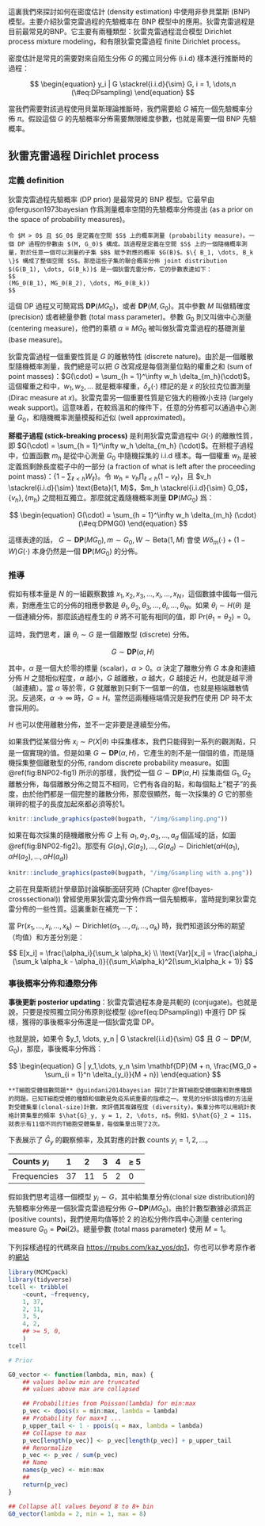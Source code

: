 
這裏我們來探討如何在密度估計 (density estimation) 中使用非參貝葉斯 (BNP) 模型。主要介紹狄雷克雷過程的先驗概率在 BNP 模型中的應用。狄雷克雷過程是目前最常見的BNP。它主要有兩種類型：狄雷克雷過程混合模型 Dirichlet process mixture modeling，和有限狄雷克雷過程 finite Dirichlet process。


密度估計是常見的需要對來自陌生分佈 $G$ 的獨立同分佈 (i.i.d) 樣本進行推斷時的過程：

$$
\begin{equation}
y_i | G \stackrel{i.i.d}{\sim} G, i = 1, \dots,n
(\#eq:DPsampling)
\end{equation}
$$

當我們需要對該過程使用貝葉斯理論推斷時，我們需要給 $G$ 補充一個先驗概率分佈 $\pi$。假設這個 $G$ 的先驗概率分佈需要無限維度參數，也就是需要一個 BNP 先驗概率。

## 狄雷克雷過程 Dirichlet process

### 定義 definition

狄雷克雷過程先驗概率 (DP prior) 是最常見的 BNP 模型。它最早由 @ferguson1973bayesian 作爲測量概率空間的先驗概率分佈提出 (as a prior on the space of probability measures)。

```definition
令 $M > 0$ 且 $G_0$ 是定義在空間 $S$ 上的概率測量 (probability measure)。一個 DP 過程的參數由 $(M, G_0)$ 構成。該過程是定義在空間 $S$ 上的一個隨機概率測量，對於任意一個可以測量的子集 $B$ 賦予對應的概率 $G(B)$。$\{ B_1, \dots, B_k \}$ 構成了整個空間 $S$。那麼這些子集的聯合概率分佈 joint distribution $(G(B_1), \dots, G(B_k))$ 是一個狄雷克雷分佈，它的參數表達如下：
$$
(MG_0(B_1), MG_0(B_2), \dots, MG_0(B_k))
$$
```



這個 DP 過程又可簡寫爲 **DP**$(MG_0)$，或者 **DP**$(M,G_0)$。其中參數 $M$ 叫做精確度 (precision) 或者總量參數 (total mass parameter)。參數 $G_0$ 則又叫做中心測量 (centering measure)，他們的乘積 $\alpha \equiv MG_0$ 被叫做狄雷克雷過程的基礎測量 (base measure)。

狄雷克雷過程一個重要性質是 $G$ 的離散特性 (discrete nature)。由於是一個離散型隨機概率測量，我們總是可以把 $G$ 改寫成是每個測量位點的權重之和 (sum of point masses)：$G(\cdot) = \sum_{h = 1}^\infty w_h \delta_{m_h}(\cdot)$。這個權重之和中，$w_1, w_2, \dots$ 就是概率權重，$\delta_x(\cdot)$ 標記的是 $x$ 的狄拉克位置測量 (Dirac measure at $x$)。狄雷克雷另一個重要性質是它強大的極微小支持 (largely weak support)。這意味着，在較爲溫和的條件下，任意的分佈都可以通過中心測量 $G_0$，和隨機概率測量模擬和近似 (well approximated)。

**掰棍子過程 (stick-breaking process)** 是利用狄雷克雷過程中 $G(\cdot)$ 的離散性質，即 $G(\cdot) = \sum_{h = 1}^\infty w_h \delta_{m_h} (\cdot)$。在掰棍子過程中，位置函數 $m_h$ 是從中心測量 $G_0$ 中隨機採集的 i.i.d 樣本。每一個權重 $w_h$ 是被定義爲剩餘長度棍子中的一部分 (a fraction of what is left after the proceeding point mass)：$\{ 1- \sum_{\ell < h} W_\ell \}$。令 $w_h = v_h \prod_{\ell < h}(1 - v_\ell)$，且 $v_h \stackrel{i.i.d}{\sim} \text{Beta}(1, M)$，$m_h \stackrel{i.i.d}{\sim} G_0$，$\{ v_h \}, \{ m_h \}$ 之間相互獨立。那麼就定義隨機概率測量 **DP**$(MG_0)$ 爲：

$$
\begin{equation}
G(\cdot) = \sum_{h = 1}^\infty w_h \delta_{m_h} (\cdot)
(\#eq:DPMG0)
\end{equation}
$$
 
這樣表達的話， $G \sim \mathbf{DP}(MG_0), m \sim G_0, W \sim \text{Beta}(1, M)$ 會使 $W\delta_m(\cdot) + (1 - W) G(\cdot)$ 本身仍然是一個 **DP**$(MG_0)$ 的分佈。



### 推導

假如有樣本量是 $N$ 的一組觀察數據 $x_1, x_2, x_3, \dots, x_i, \dots, x_N$，這個數據中國每一個元素，對應產生它的分佈的相應參數是 $\theta_1, \theta_2, \theta_3, \dots, \theta_i,  \dots, \theta_N$。如果 $\theta_i \sim H(\theta)$ 是一個連續分佈，那麼該過程產生的 $\theta$ 將不可能有相同的值，即 $\text{Pr}(\theta_1 = \theta_2) = 0$。

這時，我們思考，讓 $\theta_i \sim G$ 是一個離散型 (discrete) 分佈。

$$
G \sim \mathbf{DP} (\alpha, H)
$$

其中，$\alpha$ 是一個大於零的標量 (scalar)，$\alpha > 0$。$\alpha$ 決定了離散分佈 $G$ 本身和連續分佈 $H$ 之間相似程度，$\alpha$ 越小，$G$ 越離散，$\alpha$ 越大，$G$ 越接近 $H$，也就是越平滑（越連續）。當 $\alpha$ 等於零，$G$ 就離散到只剩下一個單一的值，也就是極端離散情況。反過來，$\alpha \rightarrow \infty$ 時，$G = H$。當然這兩種極端情況是我們在使用 DP 時不太會採用的。

$H$ 也可以使用離散分佈，並不一定非要是連續型分佈。

如果我們從某個分佈 $x_i \sim P(X | \theta)$ 中採集樣本，我們只能得到一系列的觀測點，只是一個實現的值。但是如果 $G \sim \mathbf{DP}(\alpha, H)$，它產生的則不是一個個的值，而是隨機採集整個離散型的分佈, random discrete probability measure。如圖 \@ref(fig:BNP02-fig1) 所示的那樣，我們從一個 $G \sim \mathbf{DP}(\alpha, H)$ 採集兩個 $G_1, G_2$ 離散分佈，每個離散分佈之間互不相同，它們有各自的點，和每個點上"棍子"的長度，由於他們都是一個完整的離散分佈，那麼很顯然，每一次採集的 $G$ 它的那些瑣碎的棍子的長度加起來都必須等於1。

```r
knitr::include_graphics(paste0(bugpath, "/img/Gsampling.png"))
```


如果在每次採集的隨機離散分佈 $G$ 上有 $a_1, a_2, a_3, \dots, a_d$ 個區域的話，如圖 \@ref(fig:BNP02-fig2)。那麼有 $G(a_1), G(a_2), \dots, G(a_d) \sim \text{Dirichlet}(\alpha H(a_1), \alpha H(a_2), \dots, \alpha H(a_d))$


```r
knitr::include_graphics(paste0(bugpath, "/img/Gsampling with a.png"))
```

之前在貝葉斯統計學章節討論橫斷面研究時 (Chapter \@ref(bayes-crosssectional)) 曾經使用果狄雷克雷分佈作爲一個先驗概率，當時提到果狄雷克雷分佈的一些性質。這裏重新在補充一下：

當 $\text{Pr}(x_1, \dots, x_i, \dots, x_k) \sim \text{Dirichlet}(\alpha_1, \dots, \alpha_i, \dots, \alpha_k)$ 時，我們知道該分佈的期望（均值）和方差分別是：

$$
E[x_i] = \frac{\alpha_i}{\sum_k \alpha_k} \\
\text{Var}[x_i] = \frac{\alpha_i (\sum_k \alpha_k - \alpha_i)}{(\sum_k\alpha_k)^2(\sum_k\alpha_k + 1)}
$$


### 事後概率分佈和邊際分佈

**事後更新 posterior updating**：狄雷克雷過程本身是共軛的 (conjugate)。也就是說，只要是按照獨立同分佈原則從模型 (\@ref(eq:DPsampling)) 中進行 DP 採樣，獲得的事後概率分佈還是一個狄雷克雷 DP。


也就是說，如果令 $y_1, \dots, y_n | G \stackrel{i.i.d}{\sim} G$ 且 $G \sim \mathbf{DP}(M, G_0)$，那麼，事後概率分佈爲：

$$
\begin{equation}
G | y_1,\dots, y_n \sim \mathbf{DP}(M + n, \frac{MG_0 + \sum_{i = 1}^n \delta_{y_i}}{M + n})
\end{equation}
$$



```example
**T細胞受體個數問題** @guindani2014bayesian 探討了計算T細胞受體個數和對應種類的問題。已知T細胞受體的種類和個數是免疫系統重要的指標之一。常見的分析該指標的方法是對受體集羣(clonal-size)計數，來評價其複雜程度 (diversity)。集羣分佈可以用統計表格計算集羣的頻率 $\hat{G}_y, y = 1, 2, \dots, n$。例如，$\hat{G}_2 = 11$，就表示有11個不同的T細胞受體集羣，每個集羣出現了2次。
```

下表展示了 $\hat{G}_y$ 的觀察頻率，及其對應的計數 counts $y_i = 1, 2, \dots$。

| Counts $y_i$ | 1   | 2   | 3   | 4   | $\geq$ 5 |
| :----------- | :-- | :-- | :-- | :-- | :------- |
| Frequencies  | 37  | 11  | 5   | 2   | 0        |


假如我們思考這樣一個模型 $y_i \sim G$，其中給集羣分佈(clonal size distribution)的先驗概率分佈是一個狄雷克雷過程分佈 $G\sim$**DP**$(MG_0)$。由於計數型數據必須爲正(positive counts)，我們使用均值等於 2 的泊松分佈作爲中心測量 centering measure $G_0 = \mathbf{Poi}(2)$。總量參數 (total mass parameter) 使用 $M =1$。


下列採樣過程的代碼來自 [https://rpubs.com/kaz_yos/dp1](https://rpubs.com/kaz_yos/dp1)，你也可以參考原作者的[網站](https://web.ma.utexas.edu/users/pmueller/bnp/R/DP/tcr/Tcell-ex3-DP.R) 

```r
library(MCMCpack)
library(tidyverse)
tcell <- tribble(
    ~count, ~frequency,
    1, 37,
    2, 11,
    3, 5,
    4, 2,
    ## >= 5, 0,
    )
tcell

# Prior

G0_vector <- function(lambda, min, max) {
    ## values below min are truncated
    ## values above max are collapsed

    ## Probabilities from Poisson(lambda) for min:max
    p_vec <- dpois(x = min:max, lambda = lambda)
    ## Probability for max+1 ...
    p_upper_tail <- 1 - ppois(q = max, lambda = lambda)
    ## Collapse to max
    p_vec[length(p_vec)] <- p_vec[length(p_vec)] + p_upper_tail
    ## Renormalize
    p_vec <- p_vec / sum(p_vec)
    ## Name
    names(p_vec) <- min:max
    ##
    return(p_vec)
}

## Collapse all values beyond 8 to 8+ bin
G0_vector(lambda = 2, min = 1, max = 8)
```



